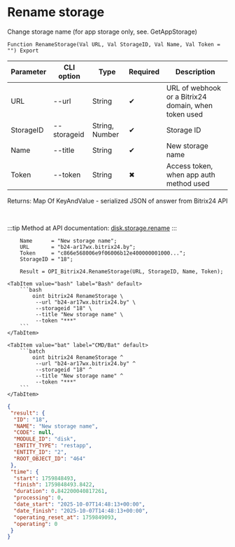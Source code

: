 ﻿---
sidebar_position: 4
description: Rename storage and other functions to work with Bitrix24 in the Open Integration Package, a free open-source integration library for 1C:Enterprise 8, OneScript and CLI
keywords: [1C, 1С, 1С:Enterprise, 1С:Enterprise 8.3, API, Integration, Services, Exchange, OneScript, CLI, Bitrix24]
---


# Rename storage
 Change storage name (for app storage only, see. GetAppStorage)



`Function RenameStorage(Val URL, Val StorageID, Val Name, Val Token = "") Export`

  | Parameter | CLI option | Type | Required | Description |
  |-|-|-|-|-|
  | URL | --url | String | &#x2714; | URL of webhook or a Bitrix24 domain, when token used |
  | StorageID | --storageid | String, Number | &#x2714; | Storage ID |
  | Name | --title | String | &#x2714; | New storage name |
  | Token | --token | String | &#x2716; | Access token, when app auth method used |

  
  Returns:  Map Of KeyAndValue - serialized JSON of answer from Bitrix24 API

<br/>

:::tip
Method at API documentation: [disk.storage.rename](https://dev.1c-bitrix.ru/rest_help/disk/storage/disk_storage_rename.php)
:::
<br/>


```bsl title="1C:Enterprise/OneScript code example"
    Name      = "New storage name";
    URL       = "b24-ar17wx.bitrix24.by";
    Token     = "c866e568006e9f06006b12e400000001000...";
    StorageID = "18";

    Result = OPI_Bitrix24.RenameStorage(URL, StorageID, Name, Token);
```
 

 <Tabs>
  
    <TabItem value="bash" label="Bash" default>
        ```bash
            oint bitrix24 RenameStorage \
             --url "b24-ar17wx.bitrix24.by" \
             --storageid "18" \
             --title "New storage name" \
             --token "***"
        ```
    </TabItem>
  
    <TabItem value="bat" label="CMD/Bat" default>
        ```batch
            oint bitrix24 RenameStorage ^
             --url "b24-ar17wx.bitrix24.by" ^
             --storageid "18" ^
             --title "New storage name" ^
             --token "***"
        ```
    </TabItem>
</Tabs>


```json title="Result"
{
 "result": {
  "ID": "18",
  "NAME": "New storage name",
  "CODE": null,
  "MODULE_ID": "disk",
  "ENTITY_TYPE": "restapp",
  "ENTITY_ID": "2",
  "ROOT_OBJECT_ID": "464"
 },
 "time": {
  "start": 1759848493,
  "finish": 1759848493.8422,
  "duration": 0.842200040817261,
  "processing": 0,
  "date_start": "2025-10-07T14:48:13+00:00",
  "date_finish": "2025-10-07T14:48:13+00:00",
  "operating_reset_at": 1759849093,
  "operating": 0
 }
}
```
